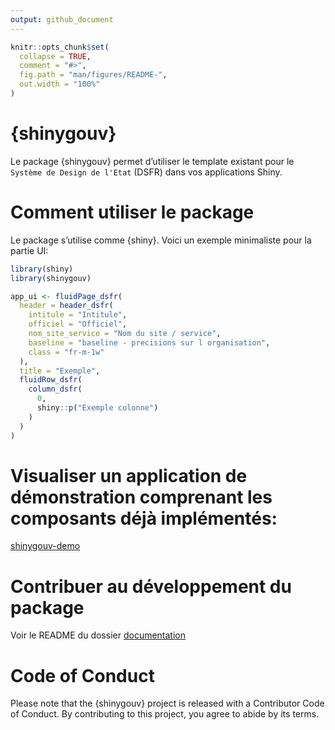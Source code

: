 ```yaml
---
output: github_document
---
```


<!-- README.md is generated from README.Rmd. Please edit that file -->

```r
knitr::opts_chunk$set(
  collapse = TRUE,
  comment = "#>",
  fig.path = "man/figures/README-",
  out.width = "100%"
)
```

# {shinygouv}

Le package {shinygouv} permet d'utiliser le template existant pour le `Système de Design de l'Etat` (DSFR) dans vos applications Shiny.

# Comment utiliser le package

Le package s'utilise comme {shiny}. Voici un exemple minimaliste pour la partie UI:

```r
library(shiny)
library(shinygouv)

app_ui <- fluidPage_dsfr(
  header = header_dsfr(
    intitule = "Intitule",
    officiel = "Officiel",
    nom_site_service = "Nom du site / service",
    baseline = "baseline - precisions sur l organisation",
    class = "fr-m-1w"
  ),
  title = "Exemple",
  fluidRow_dsfr(
    column_dsfr(
      0,
      shiny::p("Exemple colonne")
    )
  )
)
```

# Visualiser un application de démonstration comprenant les composants déjà implémentés:

[shinygouv-demo](https://ssm-ecologie.shinyapps.io/shinygouv-demo/)

# Contribuer au développement du package 

Voir le README du dossier [documentation](dev/documentation)

# Code of Conduct

Please note that the {shinygouv} project is released with a Contributor Code of Conduct. By contributing to this project, you agree to abide by its terms.
